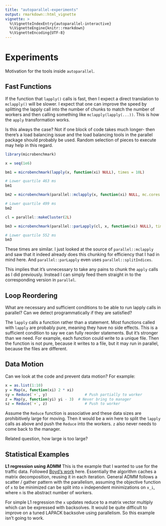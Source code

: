 ```yaml
---
title: "autoparallel-experiments"
output: rmarkdown::html_vignette
vignette: >
  %\VignetteIndexEntry{autoparallel-interactive}
  %\VignetteEngine{knitr::rmarkdown}
  %\VignetteEncoding{UTF-8}
---
```


# Experiments

Motivation for the tools inside `autoparallel`.

## Fast Functions

If the function that `lapply()` calls is fast, then I expect a direct
translation to `mclapply()` will be slower. I expect that one can improve
the speed by splitting the lapply call into the number of chunks to match
the number of workers and then calling something like `mclapply(lapply(...))`.
This is how the `apply` transformation works.

Is this always the case? Not if one block of code takes much longer- then
there's a load balancing issue and the load balancing tools in the parallel
package should probably be used. Random selection of pieces to execute may
help in this regard.

```R

library(microbenchmark)

x = seq(1e6)

bm1 = microbenchmark(lapply(x, function(xi) NULL), times = 10L)

# Lower quartile 463 ms
bm1

bm2 = microbenchmark(parallel::mclapply(x, function(xi) NULL, mc.cores = 2L), times = 10L)

# Lower quartile 499 ms
bm2

cl = parallel::makeCluster(2L)

bm3 = microbenchmark(parallel::parLapply(cl, x, function(xi) NULL), times = 10L)

# Lower quartile 552 ms
bm3

```

These times are similar. I just looked at the source of
`parallel::mclapply` and saw that it indeed already does this chunking for
efficiency that I had in mind here. And `parallel::parLapply` even uses
`parallel::splitIndices`.

This implies that it's unnecessary to take any pains to chunk the
`apply` calls as I did previously. Instead I can simply feed them straight in
to the corresponding version in `parallel`.

## Loop Reordering

What are necessary and sufficient conditions to be able to run lapply calls
in parallel? Can we detect programmatically if they are satisfied?

The `lapply` calls a function rather than a statement. Most functions called
with `lapply` are probably pure, meaning they have no side effects. This is
a sufficient condition to say we can fully reorder statements. But it's
stronger than we need. For example, each function could write to a unique
file. Then the function is not pure, because it writes to a file, but it
may run in parallel, because the files are different.


## Data Motion

Can we look at the code and prevent data motion? For example:


```R

x = as.list(1:10)
y = Map(x, function(xi) 2 * xi)
sy = Reduce(`+`, y)                 # Push partially to worker
z = Map(y, function(yi) yi - 3)  # Never bring to manager
sz = Reduce(`+`, z)                 # Push to worker

```

Assume the `Reduce` function is associative and these data sizes are
prohibitively large for moving. Then it would be a win here to split the
`lapply` calls as above and push the `Reduce` into the workers. `z` also
never needs to come back to the manager.

Related question, how large is too large?


## Statistical Examples

__L1 regression using ADMM__ 
This is the example that I wanted to use for the traffic data.
Followed [Boyd's
work](https://web.stanford.edu/~boyd/papers/admm/least_abs_deviations/lad.html) here.
Essentially the algorithm caches a matrix decomposition, reusing it in each
iteration. General ADMM follows a scatter / gather pattern with the
parallelism, assuming the objective function of `x` to be minimized can be split
into `n` independent minimizations on `x_i`, where `n` is the abstract number of
workers.

For simple L1 regression the `x` updates reduce to a matrix vector multiply
which can be expressed with backsolves. It would be quite difficult to
improve on a tuned LAPACK backsolve using parallelism. So this example
isn't going to work.
